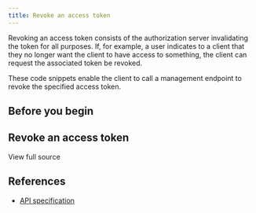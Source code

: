 ```yaml
---
title: Revoke an access token
---
```



Revoking an access token consists of the authorization server invalidating the token for all purposes. If, for example, a user indicates to a client that they no longer want the client to have access to something, the client can request the associated token be revoked.

These code snippets enable the client to call a management endpoint to revoke the specified access token.

## Before you begin

<Global />

## Revoke an access token

<Tabs>
<TabItem label='TypeScript'>
<Ts />

<ChunkedSnippet
  source='https://raw.githubusercontent.com/interledger/open-payments-snippets/main/token/token-revoke.ts'
  chunk='1'
/>

<ChunkedSnippet
  source='https://raw.githubusercontent.com/interledger/open-payments-snippets/main/token/token-revoke.ts'
  chunk='2'
/>

<ChunkedSnippet
  source='https://raw.githubusercontent.com/interledger/open-payments-snippets/main/token/token-revoke.ts'
  chunk='3'
/>

</TabItem>
</Tabs>

<p>
  <LinkOut href='https://github.com/interledger/open-payments-snippets/blob/main/token/token-revoke.ts'>
    View full source
  </LinkOut>
</p>

## References

- [API specification](/apis/auth-server/operations/delete-token)
